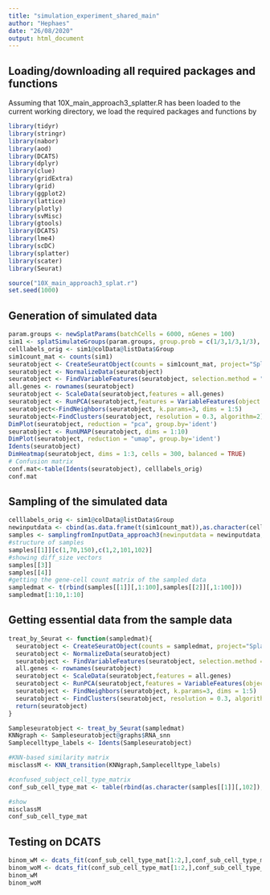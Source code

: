 ```yaml
---
title: "simulation_experiment_shared_main"
author: "Hephaes"
date: "26/08/2020"
output: html_document
---
```


## Loading/downloading all required packages and functions 
Assuming that 10X_main_approach3_splatter.R has been loaded to the current working directory, we load the required packages and functions by
```r
library(tidyr)
library(stringr)
library(nabor)
library(aod)
library(DCATS)
library(dplyr)
library(clue)
library(gridExtra)
library(grid)
library(ggplot2)
library(lattice)
library(plotly)
library(svMisc)
library(gtools)
library(DCATS)
library(lme4)
library(scDC)
library(splatter)
library(scater)
library(Seurat)

source("10X_main_approach3_splat.r")
set.seed(1000)
```

## Generation of simulated data 

```r

param.groups <- newSplatParams(batchCells = 6000, nGenes = 100)
sim1 <- splatSimulateGroups(param.groups, group.prob = c(1/3,1/3,1/3), de.prob = c(0.01,0.01,0.5), verbose = FALSE)
celllabels_orig <- sim1@colData@listData$Group
sim1count_mat <- counts(sim1)
seuratobject <- CreateSeuratObject(counts = sim1count_mat, project="Splatter")
seuratobject <- NormalizeData(seuratobject)
seuratobject <- FindVariableFeatures(seuratobject, selection.method = "vst", nfeatures = 50)
all.genes <- rownames(seuratobject)
seuratobject <- ScaleData(seuratobject,features = all.genes)
seuratobject <- RunPCA(seuratobject,features = VariableFeatures(object = seuratobject))
seuratobject<-FindNeighbors(seuratobject, k.params=3, dims = 1:5)
seuratobject<-FindClusters(seuratobject, resolution = 0.3, algorithm=2)
DimPlot(seuratobject, reduction = "pca", group.by='ident')
seuratobject <- RunUMAP(seuratobject, dims = 1:10)
DimPlot(seuratobject, reduction = "umap", group.by='ident')
Idents(seuratobject)
DimHeatmap(seuratobject, dims = 1:3, cells = 300, balanced = TRUE)
# Confusion matrix
conf.mat<-table(Idents(seuratobject), celllabels_orig)
conf.mat

```

## Sampling of the simulated data 

```r
celllabels_orig <- sim1@colData@listData$Group
newinputdata <- cbind(as.data.frame(t(sim1count_mat)),as.character(celllabels_orig))
samples <- samplingfromInputData_approach3(newinputdata = newinputdata,random = TRUE,n_subject = 2,n_cells=700,first_prop = 0.1,conc1 = 5,conc2 = 10)
#structure of samples
samples[[1]][c(1,70,150),c(1,2,101,102)]
#showing diff_size vectors 
samples[[3]]
samples[[4]]
#getting the gene-cell count matrix of the sampled data
sampledmat <- t(rbind(samples[[1]][,1:100],samples[[2]][,1:100]))
sampledmat[1:10,1:10]

```

## Getting essential data from the sample data 

```r

treat_by_Seurat <- function(sampledmat){
  seuratobject <- CreateSeuratObject(counts = sampledmat, project="Splatter")
  seuratobject <- NormalizeData(seuratobject)
  seuratobject <- FindVariableFeatures(seuratobject, selection.method = "vst", nfeatures = 50)
  all.genes <- rownames(seuratobject)
  seuratobject <- ScaleData(seuratobject,features = all.genes)
  seuratobject <- RunPCA(seuratobject,features = VariableFeatures(object = seuratobject))
  seuratobject <- FindNeighbors(seuratobject, k.params=3, dims = 1:5)
  seuratobject <- FindClusters(seuratobject, resolution = 0.3, algorithm=2)
  return(seuratobject)
}

Sampleseuratobject <- treat_by_Seurat(sampledmat)
KNNgraph <- Sampleseuratobject@graphs$RNA_snn
Samplecelltype_labels <- Idents(Sampleseuratobject)

#KNN-based similarity matrix
misclassM <- KNN_transition(KNNgraph,Samplecelltype_labels)

#confused_subject_cell_type_matrix
conf_sub_cell_type_mat <- table(rbind(as.character(samples[[1]][,102]),as.character(samples[[2]][,102])),Samplecelltype_labels)

#show
misclassM
conf_sub_cell_type_mat
```

## Testing on DCATS
```r

binom_wM <- dcats_fit(conf_sub_cell_type_mat[1:2,],conf_sub_cell_type_mat[3:4,],similarity_mat = misclassM)
binom_woM <- dcats_fit(conf_sub_cell_type_mat[1:2,],conf_sub_cell_type_mat[3:4,],similarity_mat = get_similarity_mat(3,0))
binom_wM
binom_woM
```






